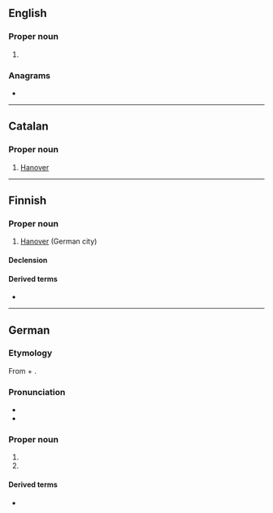 ==English==

===Proper noun===
{{en-proper noun}}

# {{alternative spelling of|en|Hanover}}

===Anagrams===
* {{anagrams|en|a=aehnnorv|Vanhorne}}

----

==Catalan==

===Proper noun===
{{ca-proper noun}}

# [[Hanover]]

----

==Finnish==

===Proper noun===
{{fi-proper noun}}

# [[Hanover]] (German city)

====Declension====
{{fi-decl-risti|n=sg|Hannover|||a|i=0}}

====Derived terms====
* {{l|fi|hannoverinvihikoira}}

----

==German==
{{wikipedia|lang=de}}

===Etymology===
From {{der|de|goh|hōh}} + {{l|goh|*uofar}}.

===Pronunciation===
* {{IPA|de|/haˈnoːfɐ/}}
* {{audio|de|De-Hannover.ogg|Audio}}

===Proper noun===
{{de-proper noun|n}}

# {{place|de|former province|kingdom/Prussia|in modern|c/Germany}}
# {{place|de|caplc|s/Lower Saxony|c/Germany}}

====Derived terms====
* {{l|de|Hannoveraner}}